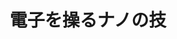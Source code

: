 ﻿---
title: "電子を操るナノの技"
category: "その他"
vol: 49
interviewee: "青柳 克信 "
url: ""
tags: ["物理","電子","ナノ","量子","理学"]
pdf: "49-4.pdf"
career: ""
preface: "物理その他の世紀といわれた20世紀、量子物理その他により今まで説明できなかった現象が次々と解明されるようになった。青柳教授も、量子物理その他によってナノオーダーの物理現象を解明しようとしている一人である。今回はすずかけ台キャン49-4.pdfにある青柳を伺った。"
---

